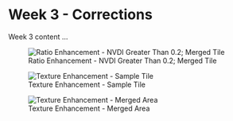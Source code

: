 # Week 3 - Corrections

Week 3 content ...

![Ratio Enhancement - NVDI Greater Than 0.2; Merged Tile](/Week3Content/week3_mergedtile_nvdimore0.2)

![Texture Enhancement - Sample Tile](/Week3Content/week3_samplearea_texturecorrection.)

![Texture Enhancement - Merged Area](/Week3Content/week3_mergedtile_texturecorrection.)
